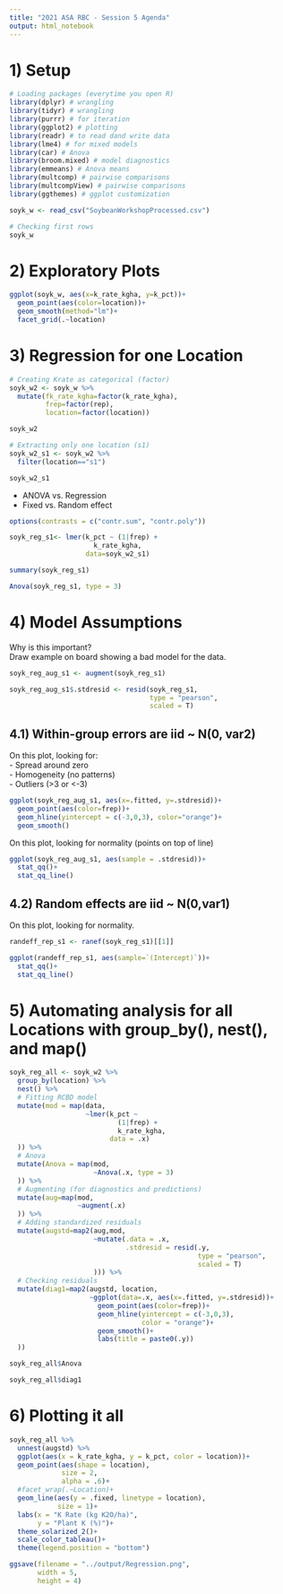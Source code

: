 ```yaml
---
title: "2021 ASA RBC - Session 5 Agenda"
output: html_notebook
---
```


# 1) Setup  
```r
# Loading packages (everytime you open R)
library(dplyr) # wrangling
library(tidyr) # wrangling
library(purrr) # for iteration
library(ggplot2) # plotting
library(readr) # to read dand write data
library(lme4) # for mixed models
library(car) # Anova
library(broom.mixed) # model diagnostics
library(emmeans) # Anova means
library(multcomp) # pairwise comparisons
library(multcompView) # pairwise comparisons
library(ggthemes) # ggplot customization

```


```r
soyk_w <- read_csv("SoybeanWorkshopProcessed.csv")

# Checking first rows
soyk_w

```

# 2) Exploratory Plots 
```r
ggplot(soyk_w, aes(x=k_rate_kgha, y=k_pct))+
  geom_point(aes(color=location))+
  geom_smooth(method="lm")+
  facet_grid(.~location)

```

# 3) Regression for one Location  
```r
# Creating Krate as categorical (factor)
soyk_w2 <- soyk_w %>%
  mutate(fk_rate_kgha=factor(k_rate_kgha),
         frep=factor(rep),
         location=factor(location)) 

soyk_w2
```

```r
# Extracting only one location (s1)
soyk_w2_s1 <- soyk_w2 %>%
  filter(location=="s1")

soyk_w2_s1

```

- ANOVA vs. Regression 
- Fixed vs. Random effect

```r
options(contrasts = c("contr.sum", "contr.poly"))

soyk_reg_s1<- lmer(k_pct ~ (1|frep) +
                     k_rate_kgha,
                   data=soyk_w2_s1)

```

```r
summary(soyk_reg_s1)
```

```r
Anova(soyk_reg_s1, type = 3)
```

# 4) Model Assumptions  
Why is this important?  
Draw example on board showing a bad model for the data.  

```r
soyk_reg_aug_s1 <- augment(soyk_reg_s1)

soyk_reg_aug_s1$.stdresid <- resid(soyk_reg_s1, 
                                   type = "pearson", 
                                   scaled = T)

```


## 4.1) Within-group errors are iid ~ N(0, var2)  

On this plot, looking for:  
- Spread around zero  
- Homogeneity (no patterns)  
- Outliers (>3 or <-3)  

```r
ggplot(soyk_reg_aug_s1, aes(x=.fitted, y=.stdresid))+
  geom_point(aes(color=frep))+
  geom_hline(yintercept = c(-3,0,3), color="orange")+
  geom_smooth()

```

On this plot, looking for normality (points on top of line)
```r
ggplot(soyk_reg_aug_s1, aes(sample = .stdresid))+
  stat_qq()+
  stat_qq_line()
```


## 4.2) Random effects are iid ~ N(0,var1)  

On this plot, looking for normality.  
```r
randeff_rep_s1 <- ranef(soyk_reg_s1)[[1]]

ggplot(randeff_rep_s1, aes(sample=`(Intercept)`))+
  stat_qq()+
  stat_qq_line()

```

# 5) Automating analysis for all Locations with group_by(), nest(), and map()  
```r

soyk_reg_all <- soyk_w2 %>%
  group_by(location) %>%
  nest() %>%
  # Fitting RCBD model
  mutate(mod = map(data,
                   ~lmer(k_pct ~ 
                           (1|frep) + 
                           k_rate_kgha,
                         data = .x)
  )) %>%
  # Anova 
  mutate(Anova = map(mod,
                     ~Anova(.x, type = 3)
  )) %>%
  # Augmenting (for diagnostics and predictions)
  mutate(aug=map(mod,
                 ~augment(.x)
  )) %>%
  # Adding standardized residuals 
  mutate(augstd=map2(aug,mod,
                     ~mutate(.data = .x, 
                             .stdresid = resid(.y,
                                               type = "pearson",
                                               scaled = T)
                     ))) %>%
  # Checking residuals 
  mutate(diag1=map2(augstd, location,
                    ~ggplot(data=.x, aes(x=.fitted, y=.stdresid))+
                      geom_point(aes(color=frep))+
                      geom_hline(yintercept = c(-3,0,3), 
                                 color = "orange")+
                      geom_smooth()+
                      labs(title = paste0(.y))
  ))

```

```r
soyk_reg_all$Anova
```

```r
soyk_reg_all$diag1
```

# 6) Plotting it all  
```r
soyk_reg_all %>%
  unnest(augstd) %>%
  ggplot(aes(x = k_rate_kgha, y = k_pct, color = location))+
  geom_point(aes(shape = location), 
             size = 2, 
             alpha = .6)+
  #facet_wrap(.~Location)+
  geom_line(aes(y = .fixed, linetype = location), 
            size = 1)+
  labs(x = "K Rate (kg K2O/ha)", 
       y = "Plant K (%)")+
  theme_solarized_2()+
  scale_color_tableau()+
  theme(legend.position = "bottom")

ggsave(filename = "../output/Regression.png", 
       width = 5, 
       height = 4)
```





